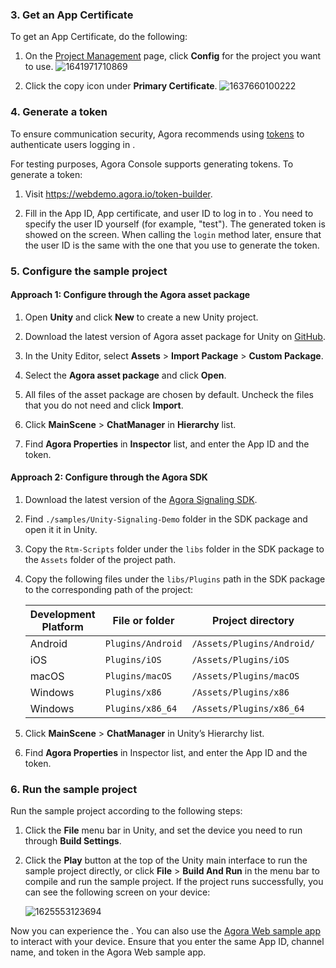 <PlatformWrapper platform="unity">

### 3. Get an App Certificate

To get an App Certificate, do the following:

1.  On the [Project Management](https://console.agora.io/projects) page, click **Config** for the project you want to use.
    ![1641971710869](https://web-cdn.agora.io/docs-files/1641971710869)

2.  Click the copy icon under **Primary Certificate**.
    ![1637660100222](https://web-cdn.agora.io/docs-files/1637660100222)

### 4. Generate a token

To ensure communication security, Agora recommends using [tokens](../reference/glossary.html#token) to authenticate users logging in <Vg k="SIG" />.

For testing purposes, Agora Console supports generating <Vg k="MESS" /> tokens. To generate a <Vg k="SIG" /> token:

1.  Visit https://webdemo.agora.io/token-builder.

2.  Fill in the App ID, App certificate, and user ID to log in to <Vg k="SIG" />. You need to specify the user ID yourself (for example, "test"). The generated <Vg k="MESS" /> token is showed on the screen. When calling the `login` method later, ensure that the user ID is the same with the one that you use to generate the <Vg k="MESS" /> token.

### 5. Configure the sample project

#### Approach 1: Configure through the Agora asset package

1.  Open **Unity** and click **New** to create a new Unity project.

2.  Download the latest version of Agora asset package for Unity on [GitHub](https://github.com/AgoraIO-Community/Agora-Unity-Signaling-SDK/releases).

3.  In the Unity Editor, select **Assets** &gt; **Import Package** &gt; **Custom Package**.

4.  Select the **Agora asset package** and click **Open**.

5.  All files of the asset package are chosen by default. Uncheck the files that you do not need and click **Import**.

6.  Click **MainScene** &gt; **ChatManager** in **Hierarchy** list.

7.  Find **Agora Properties** in **Inspector** list, and enter the App ID and the <Vg k="MESS" /> token.

#### Approach 2: Configure through the Agora SDK

1.  Download the latest version of the [Agora Signaling SDK](../reference/downloads).

2.  Find `./samples/Unity-Signaling-Demo` folder in the SDK package and open it it in Unity.

3.  Copy the `Rtm-Scripts` folder under the `libs` folder in the SDK package to the `Assets` folder of the project path.

4.  Copy the following files under the `libs/Plugins` path in the SDK package to the corresponding path of the project:

    | Development Platform | File or folder    | Project directory          |     |
    |----------------------|-------------------|----------------------------|-----|
    | Android              | `Plugins/Android` | `/Assets/Plugins/Android/` |     |
    | iOS                  | `Plugins/iOS`     | `/Assets/Plugins/iOS`      |     |
    | macOS                | `Plugins/macOS`   | `/Assets/Plugins/macOS`    |     |
    | Windows              | `Plugins/x86`     | `/Assets/Plugins/x86`      |     |
    | Windows              | `Plugins/x86_64`  | `/Assets/Plugins/x86_64`   |     |

5.  Click **MainScene** &gt; **ChatManager** in Unity’s Hierarchy list.

6.  Find **Agora Properties** in Inspector list, and enter the App ID and the <Vg k="MESS" /> token.

### 6. Run the sample project

Run the sample project according to the following steps:

1.  Click the **File** menu bar in Unity, and set the device you need to run through **Build Settings**.

2.  Click the **Play** button at the top of the Unity main interface to run the sample project directly, or click **File** &gt; **Build And Run** in the menu bar to compile and run the sample project. If the project runs successfully, you can see the following screen on your device:

    ![1625553123694](https://web-cdn.agora.io/docs-files/1625553123694)

Now you can experience the <Vg k="MESS" />. You can also use the [Agora <Vg k="MESS" /> Web sample app](https://github.com/AgoraIO/signaling-sdk-samples-web) to interact with your device. Ensure that you enter the same App ID, channel name, and <Vg k="MESS" /> token in the Agora <Vg k="MESS" /> Web sample app.

</PlatformWrapper>
